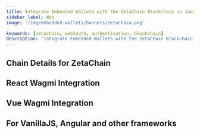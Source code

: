 ```yaml
---
title: Integrate Embedded Wallets with the ZetaChain Blockchain in JavaScript
sidebar_label: Web
image: '/img/embedded-wallets/banners/zetachain.png'

keywords: [zetachain, web3auth, authentication, blockchain]
description: 'Integrate Embedded Wallets with the ZetaChain Blockchain in JavaScript | Embedded Wallets'
---
```



<SEO
  title="Integrate Embedded Wallets with the ZetaChain Blockchain in JavaScript"
  description="Integrate Embedded Wallets with the ZetaChain Blockchain in JavaScript | Embedded Wallets"
  image="https://docs.metamask.io/img/embedded-wallets/banners/zetachain.png"
  slug="/embedded-wallets/connect-blockchain/evm/zetachain/web"
/>

## Chain Details for ZetaChain

<ChainDetailsZetaChain />

## React Wagmi Integration

<ReactWagmiIntegration />

## Vue Wagmi Integration

<VueWagmiIntegration />

## For VanillaJS, Angular and other frameworks

<JsBlockchainMethods />
